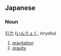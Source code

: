 == Japanese ==                                          
===Noun===
[[引]][[力]] ([[いんりょく]], inryoku)

# [[gravitation]]
# [[gravity]]